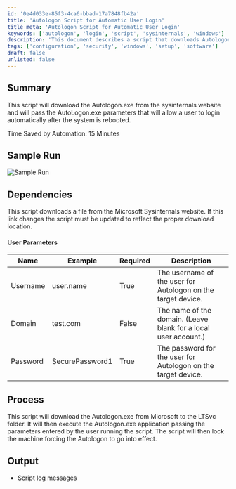 ```yaml
---
id: '0e4d033e-85f3-4ca6-bbad-17a7848fb42a'
title: 'Autologon Script for Automatic User Login'
title_meta: 'Autologon Script for Automatic User Login'
keywords: ['autologon', 'login', 'script', 'sysinternals', 'windows']
description: 'This document describes a script that downloads Autologon.exe from the Sysinternals website and configures it to enable automatic user login after system reboot. It includes user parameters, process details, and expected output.'
tags: ['configuration', 'security', 'windows', 'setup', 'software']
draft: false
unlisted: false
---
```

## Summary

This script will download the Autologon.exe from the sysinternals website and will pass the AutoLogon.exe parameters that will allow a user to login automatically after the system is rebooted.

Time Saved by Automation: 15 Minutes

## Sample Run

![Sample Run](../../../static/img/Set-Autologon/image_1.png)

## Dependencies

This script downloads a file from the Microsoft Sysinternals website. If this link changes the script must be updated to reflect the proper download location.

#### User Parameters

| Name     | Example           | Required | Description                                                                                      |
|----------|-------------------|----------|--------------------------------------------------------------------------------------------------|
| Username | user.name         | True     | The username of the user for Autologon on the target device.                                   |
| Domain   | test.com          | False    | The name of the domain. (Leave blank for a local user account.)                                |
| Password | SecurePassword1    | True     | The password for the user for Autologon on the target device.                                   |

## Process

This script will download the Autologon.exe from Microsoft to the LTSvc folder. It will then execute the Autologon.exe application passing the parameters entered by the user running the script. The script will then lock the machine forcing the Autologon to go into effect.

## Output

- Script log messages












